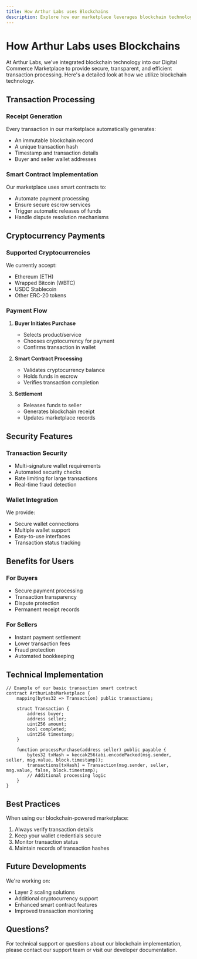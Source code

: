 ```yaml
---
title: How Arthur Labs uses Blockchains
description: Explore how our marketplace leverages blockchain technology for secure transactions and cryptocurrency payments
---
```


# How Arthur Labs uses Blockchains

At Arthur Labs, we've integrated blockchain technology into our Digital Commerce Marketplace to provide secure, transparent, and efficient transaction processing. Here's a detailed look at how we utilize blockchain technology.

## Transaction Processing

### Receipt Generation
Every transaction in our marketplace automatically generates:
- An immutable blockchain record
- A unique transaction hash
- Timestamp and transaction details
- Buyer and seller wallet addresses

### Smart Contract Implementation
Our marketplace uses smart contracts to:
- Automate payment processing
- Ensure secure escrow services
- Trigger automatic releases of funds
- Handle dispute resolution mechanisms

## Cryptocurrency Payments

### Supported Cryptocurrencies
We currently accept:
- Ethereum (ETH)
- Wrapped Bitcoin (WBTC)
- USDC Stablecoin
- Other ERC-20 tokens

### Payment Flow
1. **Buyer Initiates Purchase**
   - Selects product/service
   - Chooses cryptocurrency for payment
   - Confirms transaction in wallet

2. **Smart Contract Processing**
   - Validates cryptocurrency balance
   - Holds funds in escrow
   - Verifies transaction completion

3. **Settlement**
   - Releases funds to seller
   - Generates blockchain receipt
   - Updates marketplace records

## Security Features

### Transaction Security
- Multi-signature wallet requirements
- Automated security checks
- Rate limiting for large transactions
- Real-time fraud detection

### Wallet Integration
We provide:
- Secure wallet connections
- Multiple wallet support
- Easy-to-use interfaces
- Transaction status tracking

## Benefits for Users

### For Buyers
- Secure payment processing
- Transaction transparency
- Dispute protection
- Permanent receipt records

### For Sellers
- Instant payment settlement
- Lower transaction fees
- Fraud protection
- Automated bookkeeping

## Technical Implementation

```solidity
// Example of our basic transaction smart contract
contract ArthurLabsMarketplace {
    mapping(bytes32 => Transaction) public transactions;

    struct Transaction {
        address buyer;
        address seller;
        uint256 amount;
        bool completed;
        uint256 timestamp;
    }

    function processPurchase(address seller) public payable {
        bytes32 txHash = keccak256(abi.encodePacked(msg.sender, seller, msg.value, block.timestamp));
        transactions[txHash] = Transaction(msg.sender, seller, msg.value, false, block.timestamp);
        // Additional processing logic
    }
}
```

## Best Practices

When using our blockchain-powered marketplace:
1. Always verify transaction details
2. Keep your wallet credentials secure
3. Monitor transaction status
4. Maintain records of transaction hashes

## Future Developments

We're working on:
- Layer 2 scaling solutions
- Additional cryptocurrency support
- Enhanced smart contract features
- Improved transaction monitoring

## Questions?

For technical support or questions about our blockchain implementation, please contact our support team or visit our developer documentation.
